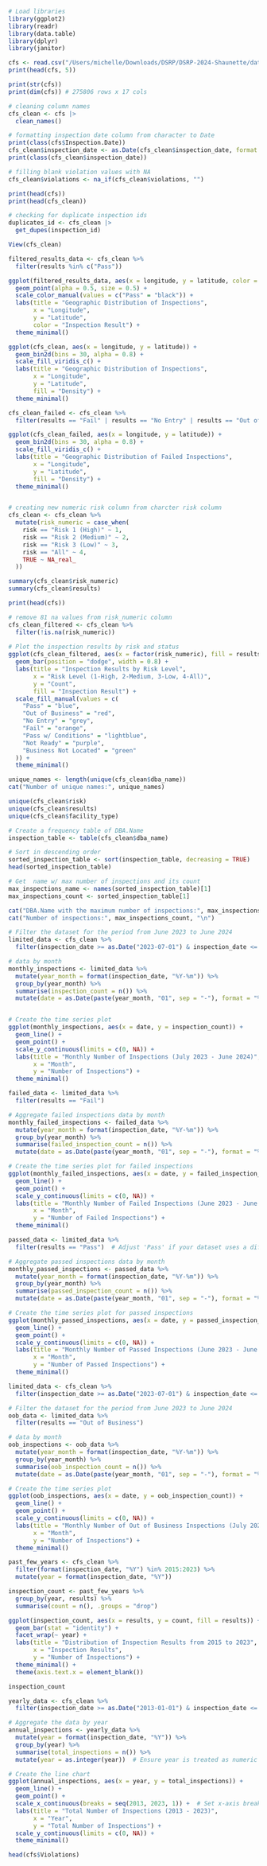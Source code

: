 ```r
# Load libraries
library(ggplot2)
library(readr)
library(data.table)
library(dplyr)
library(janitor)

cfs <- read.csv("/Users/michelle/Downloads/DSRP/DSRP-2024-Shaunette/data/Food_Inspections.csv")
print(head(cfs, 5))
```

```r
print(str(cfs))
print(dim(cfs)) # 275806 rows x 17 cols

```

```r
# cleaning column names
cfs_clean <- cfs |>
  clean_names()

# formatting inspection date column from character to Date
print(class(cfs$Inspection.Date))
cfs_clean$inspection_date <- as.Date(cfs_clean$inspection_date, format = "%m/%d/%Y")
print(class(cfs_clean$inspection_date))

# filling blank violation values with NA
cfs_clean$violations <- na_if(cfs_clean$violations, "")

print(head(cfs))
print(head(cfs_clean))

# checking for duplicate inspection ids
duplicates_id <- cfs_clean |>
  get_dupes(inspection_id)

View(cfs_clean)
```

```r
filtered_results_data <- cfs_clean %>%
  filter(results %in% c("Pass"))

ggplot(filtered_results_data, aes(x = longitude, y = latitude, color = results)) +
  geom_point(alpha = 0.5, size = 0.5) +
  scale_color_manual(values = c("Pass" = "black")) +
  labs(title = "Geographic Distribution of Inspections",
       x = "Longitude",
       y = "Latitude",
       color = "Inspection Result") +
  theme_minimal()
```

```r
ggplot(cfs_clean, aes(x = longitude, y = latitude)) +
  geom_bin2d(bins = 30, alpha = 0.8) +  
  scale_fill_viridis_c() +
  labs(title = "Geographic Distribution of Inspections",
       x = "Longitude",
       y = "Latitude",
       fill = "Density") +
  theme_minimal()

cfs_clean_failed <- cfs_clean %>%
  filter(results == "Fail" | results == "No Entry" | results == "Out of Business")

ggplot(cfs_clean_failed, aes(x = longitude, y = latitude)) +
  geom_bin2d(bins = 30, alpha = 0.8) +  
  scale_fill_viridis_c() +
  labs(title = "Geographic Distribution of Failed Inspections",
       x = "Longitude",
       y = "Latitude",
       fill = "Density") +
  theme_minimal()
```

``` r
```

```r
# creating new numeric risk column from charcter risk column
cfs_clean <- cfs_clean %>%
  mutate(risk_numeric = case_when(
    risk == "Risk 1 (High)" ~ 1,
    risk == "Risk 2 (Medium)" ~ 2,
    risk == "Risk 3 (Low)" ~ 3,
    risk == "All" ~ 4,
    TRUE ~ NA_real_
  ))

summary(cfs_clean$risk_numeric)
summary(cfs_clean$results)

print(head(cfs))

# remove 81 na values from risk_numeric column
cfs_clean_filtered <- cfs_clean %>%
  filter(!is.na(risk_numeric))
         
# Plot the inspection results by risk and status
ggplot(cfs_clean_filtered, aes(x = factor(risk_numeric), fill = results)) +
  geom_bar(position = "dodge", width = 0.8) +
  labs(title = "Inspection Results by Risk Level",
       x = "Risk Level (1-High, 2-Medium, 3-Low, 4-All)",
       y = "Count",
       fill = "Inspection Result") +
  scale_fill_manual(values = c(
    "Pass" = "blue",
    "Out of Business" = "red",
    "No Entry" = "grey",
    "Fail" = "orange",
    "Pass w/ Conditions" = "lightblue",
    "Not Ready" = "purple",
    "Business Not Located" = "green"
  )) +
  theme_minimal()
```

```r
unique_names <- length(unique(cfs_clean$dba_name))
cat("Number of unique names:", unique_names)

unique(cfs_clean$risk)
unique(cfs_clean$results)
unique(cfs_clean$facility_type)
```

```r
# Create a frequency table of DBA.Name
inspection_table <- table(cfs_clean$dba_name)

# Sort in descending order
sorted_inspection_table <- sort(inspection_table, decreasing = TRUE)
head(sorted_inspection_table)

# Get  name w/ max number of inspections and its count
max_inspections_name <- names(sorted_inspection_table)[1]
max_inspections_count <- sorted_inspection_table[1]

cat("DBA.Name with the maximum number of inspections:", max_inspections_name, "\n")
cat("Number of inspections:", max_inspections_count, "\n")
```

```r
# Filter the dataset for the period from June 2023 to June 2024
limited_data <- cfs_clean %>%
  filter(inspection_date >= as.Date("2023-07-01") & inspection_date <= as.Date("2024-06-30"))

# data by month
monthly_inspections <- limited_data %>%
  mutate(year_month = format(inspection_date, "%Y-%m")) %>%
  group_by(year_month) %>%
  summarise(inspection_count = n()) %>%
  mutate(date = as.Date(paste(year_month, "01", sep = "-"), format = "%Y-%m-%d"))


# Create the time series plot
ggplot(monthly_inspections, aes(x = date, y = inspection_count)) +
  geom_line() +
  geom_point() +
  scale_y_continuous(limits = c(0, NA)) +
  labs(title = "Monthly Number of Inspections (July 2023 - June 2024)",
       x = "Month",
       y = "Number of Inspections") +
  theme_minimal() 
```

```r
failed_data <- limited_data %>%
  filter(results == "Fail")  

# Aggregate failed inspections data by month
monthly_failed_inspections <- failed_data %>%
  mutate(year_month = format(inspection_date, "%Y-%m")) %>%
  group_by(year_month) %>%
  summarise(failed_inspection_count = n()) %>%
  mutate(date = as.Date(paste(year_month, "01", sep = "-"), format = "%Y-%m-%d"))

# Create the time series plot for failed inspections
ggplot(monthly_failed_inspections, aes(x = date, y = failed_inspection_count)) +
  geom_line() +
  geom_point() +
  scale_y_continuous(limits = c(0, NA)) +
  labs(title = "Monthly Number of Failed Inspections (June 2023 - June 2024)",
       x = "Month",
       y = "Number of Failed Inspections") +
  theme_minimal()
```

```r
passed_data <- limited_data %>%
  filter(results == "Pass")  # Adjust 'Pass' if your dataset uses a different value

# Aggregate passed inspections data by month
monthly_passed_inspections <- passed_data %>%
  mutate(year_month = format(inspection_date, "%Y-%m")) %>%
  group_by(year_month) %>%
  summarise(passed_inspection_count = n()) %>%
  mutate(date = as.Date(paste(year_month, "01", sep = "-"), format = "%Y-%m-%d"))

# Create the time series plot for passed inspections
ggplot(monthly_passed_inspections, aes(x = date, y = passed_inspection_count)) +
  geom_line() +
  geom_point() +
  scale_y_continuous(limits = c(0, NA)) +
  labs(title = "Monthly Number of Passed Inspections (June 2023 - June 2024)",
       x = "Month",
       y = "Number of Passed Inspections") +
  theme_minimal()
```

```r
limited_data <- cfs_clean %>%
  filter(inspection_date >= as.Date("2023-07-01") & inspection_date <= as.Date("2024-06-30"))

# Filter the dataset for the period from June 2023 to June 2024
oob_data <- limited_data %>%
  filter(results == "Out of Business")

# data by month
oob_inspections <- oob_data %>%
  mutate(year_month = format(inspection_date, "%Y-%m")) %>%
  group_by(year_month) %>%
  summarise(oob_inspection_count = n()) %>%
  mutate(date = as.Date(paste(year_month, "01", sep = "-"), format = "%Y-%m-%d"))

# Create the time series plot
ggplot(oob_inspections, aes(x = date, y = oob_inspection_count)) +
  geom_line() +
  geom_point() +
  scale_y_continuous(limits = c(0, NA)) +
  labs(title = "Monthly Number of Out of Business Inspections (July 2023 - June 2024)",
       x = "Month",
       y = "Number of Inspections") +
  theme_minimal()
```

```r
past_few_years <- cfs_clean %>%
  filter(format(inspection_date, "%Y") %in% 2015:2023) %>%
  mutate(year = format(inspection_date, "%Y"))

inspection_count <- past_few_years %>%
  group_by(year, results) %>%
  summarise(count = n(), .groups = "drop")

ggplot(inspection_count, aes(x = results, y = count, fill = results)) +
  geom_bar(stat = "identity") +
  facet_wrap(~ year) +
  labs(title = "Distribution of Inspection Results from 2015 to 2023",
       x = "Inspection Results",
       y = "Number of Inspections") +
  theme_minimal() +
  theme(axis.text.x = element_blank())

inspection_count
```

```r
yearly_data <- cfs_clean %>%
  filter(inspection_date >= as.Date("2013-01-01") & inspection_date <= as.Date("2023-12-31"))

# Aggregate the data by year
annual_inspections <- yearly_data %>%
  mutate(year = format(inspection_date, "%Y")) %>%
  group_by(year) %>%
  summarise(total_inspections = n()) %>%
  mutate(year = as.integer(year))  # Ensure year is treated as numeric

# Create the line chart
ggplot(annual_inspections, aes(x = year, y = total_inspections)) +
  geom_line() +
  geom_point() +
  scale_x_continuous(breaks = seq(2013, 2023, 1)) +  # Set x-axis breaks for each year
  labs(title = "Total Number of Inspections (2013 - 2023)",
       x = "Year",
       y = "Total Number of Inspections") +
  scale_y_continuous(limits = c(0, NA)) +
  theme_minimal()
```

```r
head(cfs$Violations)
```
